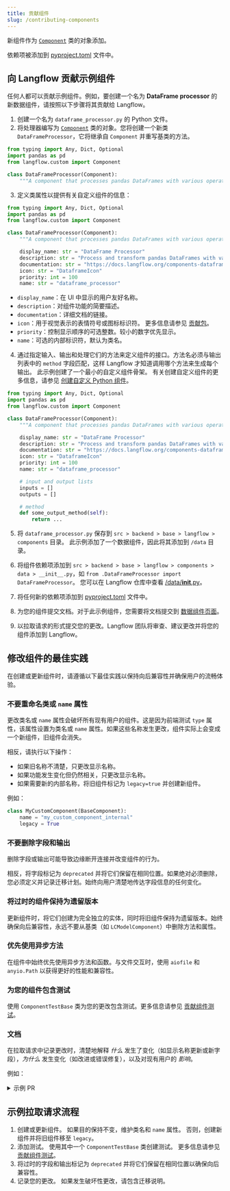 ```yaml
---
title: 贡献组件
slug: /contributing-components
---
```



新组件作为 [`Component`](https://github.com/langflow-ai/langflow/blob/main/src/backend/base/langflow/custom/custom_component/component.py) 类的对象添加。

依赖项被添加到 [pyproject.toml](https://github.com/langflow-ai/langflow/blob/main/pyproject.toml#L148) 文件中。

## 向 Langflow 贡献示例组件

任何人都可以贡献示例组件。例如，要创建一个名为 **DataFrame processor** 的新数据组件，请按照以下步骤将其贡献给 Langflow。

1. 创建一个名为 `dataframe_processor.py` 的 Python 文件。
2. 将处理器编写为 [`Component`](https://github.com/langflow-ai/langflow/blob/main/src/backend/base/langflow/custom/custom_component/component.py) 类的对象。您将创建一个新类 `DataFrameProcessor`，它将继承自 `Component` 并重写基类的方法。

```python
from typing import Any, Dict, Optional
import pandas as pd
from langflow.custom import Component

class DataFrameProcessor(Component):
    """A component that processes pandas DataFrames with various operations."""
```

3. 定义类属性以提供有关自定义组件的信息：
```python
from typing import Any, Dict, Optional
import pandas as pd
from langflow.custom import Component

class DataFrameProcessor(Component):
    """A component that processes pandas DataFrames with various operations."""

    display_name: str = "DataFrame Processor"
    description: str = "Process and transform pandas DataFrames with various operations like filtering, sorting, and aggregation."
    documentation: str = "https://docs.langflow.org/components-dataframe-processor"
    icon: str = "DataframeIcon"
    priority: int = 100
    name: str = "dataframe_processor"
```

   * `display_name`：在 UI 中显示的用户友好名称。
   * `description`：对组件功能的简要描述。
   * `documentation`：详细文档的链接。
   * `icon`：用于视觉表示的表情符号或图标标识符。
    更多信息请参见 [贡献包](/contributing-bundles#add-the-bundle-to-the-frontend-folder)。
   * `priority`：控制显示顺序的可选整数。较小的数字优先显示。
   * `name`：可选的内部标识符，默认为类名。

4. 通过指定输入、输出和处理它们的方法来定义组件的接口。方法名必须与输出列表中的 `method` 字段匹配，这样 Langflow 才知道调用哪个方法来生成每个输出。
此示例创建了一个最小的自定义组件骨架。
有关创建自定义组件的更多信息，请参见 [创建自定义 Python 组件](/components-custom-components)。
```python
from typing import Any, Dict, Optional
import pandas as pd
from langflow.custom import Component

class DataFrameProcessor(Component):
    """A component that processes pandas DataFrames with various operations."""

    display_name: str = "DataFrame Processor"
    description: str = "Process and transform pandas DataFrames with various operations like filtering, sorting, and aggregation."
    documentation: str = "https://docs.langflow.org/components-dataframe-processor"
    icon: str = "DataframeIcon"
    priority: int = 100
    name: str = "dataframe_processor"

    # input and output lists
    inputs = []
    outputs = []

    # method
    def some_output_method(self):
        return ...
```

5. 将 `dataframe_processor.py` 保存到 `src > backend > base > langflow > components` 目录。
此示例添加了一个数据组件，因此将其添加到 `/data` 目录。

6. 将组件依赖项添加到 `src > backend > base > langflow > components > data > __init__.py`，如 `from .DataFrameProcessor import DataFrameProcessor`。
您可以在 Langflow 仓库中查看 [/data/__init__.py](https://github.com/langflow-ai/langflow/blob/dev/src/backend/base/langflow/components/data/__init__.py)。

7. 将任何新的依赖项添加到 [pyproject.toml](https://github.com/langflow-ai/langflow/blob/main/pyproject.toml#L20) 文件中。

8. 为您的组件提交文档。对于此示例组件，您需要将文档提交到 [数据组件页面](https://github.com/langflow-ai/langflow/blob/main/docs/docs/Components/components-data.mdx)。

9. 以拉取请求的形式提交您的更改。Langflow 团队将审查、建议更改并将您的组件添加到 Langflow。

## 修改组件的最佳实践

在创建或更新组件时，请遵循以下最佳实践以保持向后兼容性并确保用户的流畅体验。

### 不要重命名类或 `name` 属性

更改类名或 `name` 属性会破坏所有现有用户的组件。这是因为前端测试 `type` 属性，该属性设置为类名或 `name` 属性。如果这些名称发生更改，组件实际上会变成一个新组件，旧组件会消失。

相反，请执行以下操作：
* 如果旧名称不清楚，只更改显示名称。
* 如果功能发生变化但仍然相关，只更改显示名称。
* 如果需要新的内部名称，将旧组件标记为 `legacy=true` 并创建新组件。

例如：
```python
class MyCustomComponent(BaseComponent):
    name = "my_custom_component_internal"
    legacy = True
```

### 不要删除字段和输出

删除字段或输出可能导致边缘断开连接并改变组件的行为。

相反，将字段标记为 `deprecated` 并将它们保留在相同位置。如果绝对必须删除，您必须定义并记录迁移计划。始终向用户清楚地传达字段信息的任何变化。

### 将过时的组件保持为遗留版本

更新组件时，将它们创建为完全独立的实体，同时将旧组件保持为遗留版本。始终确保向后兼容性，永远不要从基类（如 `LCModelComponent`）中删除方法和属性。

### 优先使用异步方法

在组件中始终优先使用异步方法和函数。与文件交互时，使用 `aiofile` 和 `anyio.Path` 以获得更好的性能和兼容性。

### 为您的组件包含测试

使用 `ComponentTestBase` 类为您的更改包含测试。更多信息请参见 [贡献组件测试](/contributing-component-tests)。

### 文档

在拉取请求中记录更改时，清楚地解释 *什么* 发生了变化（如显示名称更新或新字段），*为什么* 发生变化（如改进或错误修复），以及对现有用户的 *影响*。

例如：

<details>
<summary>示例 PR</summary>

```markdown
# 对 Notify 组件更改的拉取请求

此拉取请求更新了 Notify 组件。

## 发生了什么变化
- 添加了新的 `timeout` 字段来控制组件等待响应的时间。
- 将 `message` 字段重命名为 `notification_text` 以便更清楚。
- 添加了对异步操作的支持。
- 弃用了 `retry_count` 字段，改为使用 `max_retries`。

## 为什么发生变化
- `timeout` 字段解决了用户对更好控制等待时间的请求。
- `message` 到 `notification_text` 的更改使字段的目的更清楚。
- 异步支持提高了复杂流程中的性能。
- `retry_count` 到 `max_retries` 的更改与常见的重试模式术语保持一致。

## 对用户的影响
- 新的 `timeout` 字段是可选的（默认为 30 秒）。
- 用户将看到 `retry_count` 的弃用警告。
  - 迁移：在现有流程中将 `retry_count` 替换为 `max_retries`。
  - 两个字段在版本 2.0 之前都将工作。
- 异步支持无需任何操作 - 它是向后兼容的。
```

</details>

## 示例拉取请求流程

1. 创建或更新组件。
如果目的保持不变，维护类名和 `name` 属性。
否则，创建新组件并将旧组件移至 `legacy`。
2. 添加测试。
使用其中一个 `ComponentTestBase` 类创建测试。
更多信息请参见 [贡献组件测试](/contributing-component-tests)。
3. 将过时的字段和输出标记为 `deprecated` 并将它们保留在相同位置以确保向后兼容性。
4. 记录您的更改。
如果发生破坏性更改，请包含迁移说明。